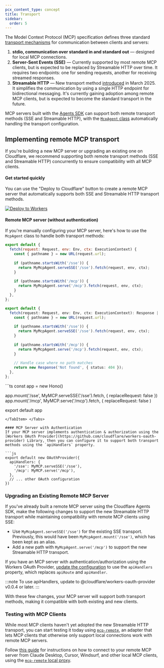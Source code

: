 ```yaml
---
pcx_content_type: concept
title: Transport
sidebar:
  order: 5
---
```



The Model Context Protocol (MCP) specification defines three standard [transport mechanisms](https://spec.modelcontextprotocol.io/specification/draft/basic/transports/) for communication between clients and servers:

1. **stdio, communication over standard in and standard out** — designed for local MCP connections.
2. **Server-Sent Events (SSE)** — Currently supported by most remote MCP clients, but is expected to be replaced by Streamable HTTP over time. It requires two endpoints: one for sending requests, another for receiving streamed responses.
3. **Streamable HTTP** —	New transport method [introduced](https://modelcontextprotocol.io/specification/2025-03-26/basic/transports#streamable-http) in March 2025. It simplifies the communication by using a single HTTP endpoint for bidirectional messaging. It's currently gaining adoption among remote MCP clients, but is expected to become the standard transport in the future.

MCP servers built with the [Agents SDK](/agents) can support both remote transport methods (SSE and Streamable HTTP), with the [`McpAgent` class](https://github.com/cloudflare/agents/blob/2f82f51784f4e27292249747b5fbeeef94305552/packages/agents/src/mcp.ts) automatically handling the transport configuration. 

## Implementing remote MCP transport

If you're building a new MCP server or upgrading an existing one on Cloudflare, we recommend supporting both remote transport methods (SSE and Streamable HTTP) concurrently to ensure compatibility with all MCP clients.

#### Get started quickly
You can use the "Deploy to Cloudflare" button to create a remote MCP server that automatically supports both SSE and Streamable HTTP transport methods.

[![Deploy to Workers](https://deploy.workers.cloudflare.com/button)](https://deploy.workers.cloudflare.com/?url=https://github.com/cloudflare/ai/tree/main/demos/remote-mcp-authless)

#### Remote MCP server (without authentication)
If you're manually configuring your MCP server, here's how to use the `McpAgent` class to handle both transport methods:

<Tabs syncKey="workersExamples"> <TabItem label="JavaScript" icon="seti:javascript">

```js
export default {
  fetch(request: Request, env: Env, ctx: ExecutionContext) {
    const { pathname } = new URL(request.url);
    
    if (pathname.startsWith('/sse')) {
      return MyMcpAgent.serveSSE('/sse').fetch(request, env, ctx);
    }
    
    if (pathname.startsWith('/mcp')) {
      return MyMcpAgent.serve('/mcp').fetch(request, env, ctx);
    }
  },
};
```

</TabItem> <TabItem label="TypeScript" icon="seti:typescript">

```ts
export default {
  fetch(request: Request, env: Env, ctx: ExecutionContext): Response | Promise<Response> {
    const { pathname } = new URL(request.url);
    
    if (pathname.startsWith('/sse')) {
      return MyMcpAgent.serveSSE('/sse').fetch(request, env, ctx);
    }
    
    if (pathname.startsWith('/mcp')) {
      return MyMcpAgent.serve('/mcp').fetch(request, env, ctx);
    }
    
    // Handle case where no path matches
    return new Response('Not found', { status: 404 });
  },
};
```
 </TabItem>
<TabItem label="Hono" icon="seti:typescript">
```ts
const app = new Hono()

app.mount('/sse', MyMCP.serveSSE('/sse').fetch, { replaceRequest: false })
app.mount('/mcp', MyMCP.serve('/mcp').fetch, { replaceRequest: false )

export default app
```
</TabItem> </Tabs>

#### MCP Server with Authentication 
If your MCP server implements authentication & authorization using the [Workers OAuth Provider](https://github.com/cloudflare/workers-oauth-provider) Library, then you can configure it to support both transport methods using the `apiHandlers` property.

```js
export default new OAuthProvider({
  apiHandlers: {
    '/sse': MyMCP.serveSSE('/sse'),
    '/mcp': MyMCP.serve('/mcp'),
  },
  // ... other OAuth configuration
})
```

### Upgrading an Existing Remote MCP Server
If you've already built a remote MCP server using the Cloudflare Agents SDK, make the following changes to support the new Streamable HTTP transport while maintaining compatibility with remote MCP clients using SSE:
- Use `MyMcpAgent.serveSSE('/sse')` for the existing SSE transport. Previously, this would have been `MyMcpAgent.mount('/sse')`, which has been kept as an alias.
- Add a new path with `MyMcpAgent.serve('/mcp')` to support the new Streamable HTTP transport.

If you have an MCP server with authentication/authorization using the Workers OAuth Provider, [update the configuration](/agents/model-context-protocol/transport/#mcp-server-with-authentication) to use the `apiHandlers` property, which replaces `apiRoute` and `apiHandler`.

:::note
To use apiHandlers, update to @cloudflare/workers-oauth-provider v0.0.4 or later.
:::

With these few changes, your MCP server will support both transport methods, making it compatible with both existing and new clients.

### Testing with MCP Clients
While most MCP clients haven't yet adopted the new Streamable HTTP transport, you can start testing it today using [`mcp-remote`](https://www.npmjs.com/package/mcp-remote), an adapter that lets MCP clients that otherwise only support local connections work with remote MCP servers.

Follow [this guide](/agents/guides/test-remote-mcp-server/) for instructions on how to connect to your remote MCP server from Claude Desktop, Cursor, Windsurf, and other local MCP clients, using the [`mcp-remote` local proxy](https://www.npmjs.com/package/mcp-remote).
